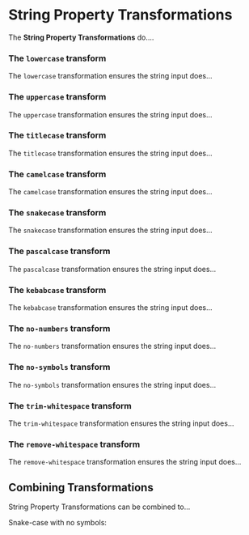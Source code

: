 
<Meta title="Docs/Configuration/Configuration Property/String Property Transformations" />

# String Property Transformations

The **String Property Transformations** do....

### The `lowercase` transform

The `lowercase` transformation ensures the string input does...

<Story id="components-projecteditor-configurationeditor-configurationinputprimitive-stringpropertyfilter--lowercase" />

### The `uppercase` transform

The `uppercase` transformation ensures the string input does...

<Story id="components-projecteditor-configurationeditor-configurationinputprimitive-stringpropertyfilter--uppercase" />

### The `titlecase` transform

The `titlecase` transformation ensures the string input does...

<Story id="components-projecteditor-configurationeditor-configurationinputprimitive-stringpropertyfilter--titlecase" />

### The `camelcase` transform

The `camelcase` transformation ensures the string input does...

<Story id="components-projecteditor-configurationeditor-configurationinputprimitive-stringpropertyfilter--camelcase" />

### The `snakecase` transform

The `snakecase` transformation ensures the string input does...

<Story id="components-projecteditor-configurationeditor-configurationinputprimitive-stringpropertyfilter--snakecase" />

### The `pascalcase` transform

The `pascalcase` transformation ensures the string input does...

<Story id="components-projecteditor-configurationeditor-configurationinputprimitive-stringpropertyfilter--pascalcase" />

### The `kebabcase` transform

The `kebabcase` transformation ensures the string input does...

<Story id="components-projecteditor-configurationeditor-configurationinputprimitive-stringpropertyfilter--kebabcase" />

### The `no-numbers` transform

The `no-numbers` transformation ensures the string input does...

<Story id="components-projecteditor-configurationeditor-configurationinputprimitive-stringpropertyfilter--no-numbers" />

### The `no-symbols` transform

The `no-symbols` transformation ensures the string input does...

<Story id="components-projecteditor-configurationeditor-configurationinputprimitive-stringpropertyfilter--no-symbols" />

### The `trim-whitespace` transform

The `trim-whitespace` transformation ensures the string input does...

<Story id="components-projecteditor-configurationeditor-configurationinputprimitive-stringpropertyfilter--trim-whitespace" />

### The `remove-whitespace` transform

The `remove-whitespace` transformation ensures the string input does...

<Story id="components-projecteditor-configurationeditor-configurationinputprimitive-stringpropertyfilter--remove-whitespace" />

## Combining Transformations

String Property Transformations can be combined to...

Snake-case with no symbols:

<Story id="components-projecteditor-configurationeditor-configurationinputprimitive-stringpropertyfilter--no-symbols-snakecase" />
